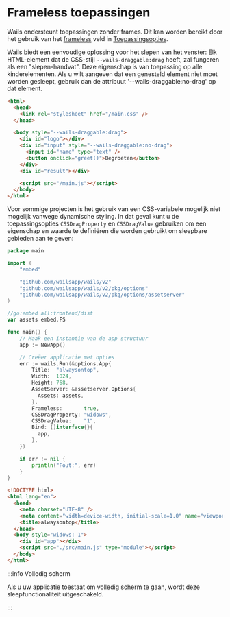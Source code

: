 # Frameless toepassingen

Wails ondersteunt toepassingen zonder frames. Dit kan worden bereikt door het gebruik van het [frameless](../reference/options.mdx#frameless) veld in [Toepassingsopties](../reference/options.mdx#application-options).

Wails biedt een eenvoudige oplossing voor het slepen van het venster: Elk HTML-element dat de CSS-stijl `--wails-draggable:drag` heeft, zal fungeren als een "slepen-handvat". Deze eigenschap is van toepassing op alle kinderelementen. Als u wilt aangeven dat een genesteld element niet moet worden gesleept, gebruik dan de attribuut '--wails-draggable:no-drag' op dat element.

```html
<html>
  <head>
    <link rel="stylesheet" href="/main.css" />
  </head>

  <body style="--wails-draggable:drag">
    <div id="logo"></div>
    <div id="input" style="--wails-draggable:no-drag">
      <input id="name" type="text" />
      <button onclick="greet()">Begroeten</button>
    </div>
    <div id="result"></div>

    <script src="/main.js"></script>
  </body>
</html>
```

Voor sommige projecten is het gebruik van een CSS-variabele mogelijk niet mogelijk vanwege dynamische styling. In dat geval kunt u de toepassingsopties `CSSDragProperty` en `CSSDragValue` gebruiken om een eigenschap en waarde te definiëren die worden gebruikt om sleepbare gebieden aan te geven:

```go title=main.go
package main

import (
    "embed"

    "github.com/wailsapp/wails/v2"
    "github.com/wailsapp/wails/v2/pkg/options"
    "github.com/wailsapp/wails/v2/pkg/options/assetserver"
)

//go:embed all:frontend/dist
var assets embed.FS

func main() {
    // Maak een instantie van de app structuur
    app := NewApp()

    // Creëer applicatie met opties
    err := wails.Run(&options.App{
        Title:  "alwaysontop",
        Width:  1024,
        Height: 768,
        AssetServer: &assetserver.Options{
          Assets: assets,
        },
        Frameless:       true,
        CSSDragProperty: "widows",
        CSSDragValue:    "1",
        Bind: []interface{}{
          app,
        },
    })

    if err != nil {
        println("Fout:", err)
    }
}
```

```html title=index.html
<!DOCTYPE html>
<html lang="en">
  <head>
    <meta charset="UTF-8" />
    <meta content="width=device-width, initial-scale=1.0" name="viewport" />
    <title>alwaysontop</title>
  </head>
  <body style="widows: 1">
    <div id="app"></div>
    <script src="./src/main.js" type="module"></script>
  </body>
</html>
```

:::info Volledig scherm

Als u uw applicatie toestaat om volledig scherm te gaan, wordt deze sleepfunctionaliteit uitgeschakeld.

:::